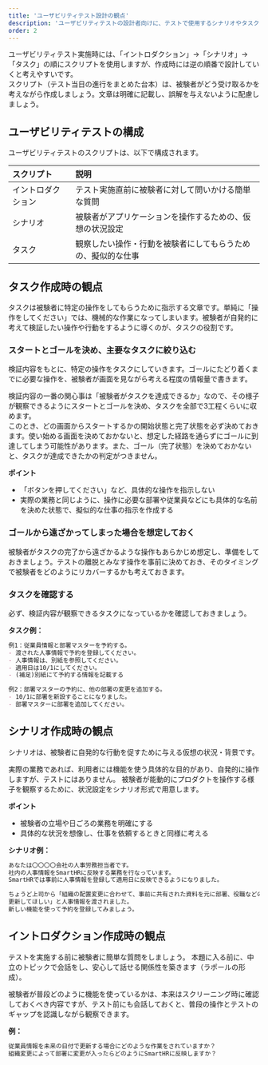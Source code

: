 ```yaml
---
title: 'ユーザビリティテスト設計の観点'
description: 'ユーザビリティテストの設計者向けに、テストで使用するシナリオやタスクの作成時の観点をまとめました。'
order: 2
---
```


ユーザビリティテスト実施時には、「イントロダクション」→「シナリオ」→「タスク」の順にスクリプトを使用しますが、作成時には逆の順番で設計していくと考えやすいです。  
スクリプト（テスト当日の進行をまとめた台本）は、被験者がどう受け取るかを考えながら作成しましょう。文章は明確に記載し、誤解を与えないように配慮しましょう。

## ユーザビリティテストの構成
ユーザビリティテストのスクリプトは、以下で構成されます。

| スクリプト | 説明 |
| :--- | :--- |
| イントロダクション | テスト実施直前に被験者に対して問いかける簡単な質問 |
| シナリオ | 被験者がアプリケーションを操作するための、仮想の状況設定 |
| タスク | 観察したい操作・行動を被験者にしてもらうための、擬似的な仕事 |


## タスク作成時の観点
タスクは被験者に特定の操作をしてもらうために指示する文章です。単純に「操作をしてください」では、機械的な作業になってしまいます。被験者が自発的に考えて検証したい操作や行動をするように導くのが、タスクの役割です。

### スタートとゴールを決め、主要なタスクに絞り込む

検証内容をもとに、特定の操作をタスクにしていきます。ゴールにたどり着くまでに必要な操作を、被験者が画面を見ながら考える程度の情報量で書きます。

検証内容の一番の関心事は「被験者がタスクを達成できるか」なので、その様子が観察できるようにスタートとゴールを決め、タスクを全部で3工程くらいに収めます。  
このとき、どの画面からスタートするかの開始状態と完了状態を必ず決めておきます。使い始める画面を決めておかないと、想定した経路を通らずにゴールに到達してしまう可能性があります。また、ゴール（完了状態）を決めておかないと、タスクが達成できたかの判定がつきません。

**ポイント**
- 「ボタンを押してください」など、具体的な操作を指示しない
- 実際の業務と同じように、操作に必要な部署や従業員などにも具体的な名前を決めた状態で、擬似的な仕事の指示を作成する

### ゴールから遠ざかってしまった場合を想定しておく
被験者がタスクの完了から遠ざかるような操作もあらかじめ想定し、準備をしておきましょう。テストの離脱とみなす操作を事前に決めておき、そのタイミングで被験者をどのようにリカバーするかも考えておきます。

### タスクを確認する
必ず、検証内容が観察できるタスクになっているかを確認しておきましょう。

**タスク例：**  
```markdown codeBlock
例1：従業員情報と部署マスターを予約する。  
- 渡された人事情報で予約を登録してください。
- 人事情報は、別紙を参照してください。
- 適用日は10/1にしてください。
- (補足)別紙にて予約する情報を記載する

例2：部署マスターの予約に、他の部署の変更を追加する。  
- 10/1に部署を新設することになりました。
- 部署マスターに部署を追加してください。
```

## シナリオ作成時の観点
シナリオは、被験者に自発的な行動を促すために与える仮想の状況・背景です。

実際の業務であれば、利用者には機能を使う具体的な目的があり、自発的に操作しますが、テストにはありません。
被験者が能動的にプロダクトを操作する様子を観察するために、状況設定をシナリオ形式で用意します。

**ポイント**
- 被験者の立場や日ごろの業務を明確にする
- 具体的な状況を想像し、仕事を依頼するときと同様に考える

**シナリオ例：**
```markdown codeBlock
あなたは〇〇〇〇会社の人事労務担当者です。  
社内の人事情報をSmartHRに反映する業務を行なっています。  
SmartHRでは事前に人事情報を登録して適用日に反映できるようになりました。

ちょうど上司から「組織の配置変更に合わせて、事前に共有された資料を元に部署、役職などの従業員情報を
更新してほしい」と人事情報を渡されました。  
新しい機能を使って予約を登録してみましょう。
```

## イントロダクション作成時の観点
テストを実施する前に被験者に簡単な質問をしましょう。
本題に入る前に、中立のトピックで会話をし、安心して話せる関係性を築きます（ラポールの形成）。
  
被験者が普段どのように機能を使っているかは、本来はスクリーニング時に確認しておくべき内容ですが、テスト前にも会話しておくと、普段の操作とテストのギャップを認識しながら観察できます。

**例：**  
```markdown codeBlock
従業員情報を未来の日付で更新する場合にどのような作業をされていますか？  
組織変更によって部署に変更が入ったらどのようにSmartHRに反映しますか？
```